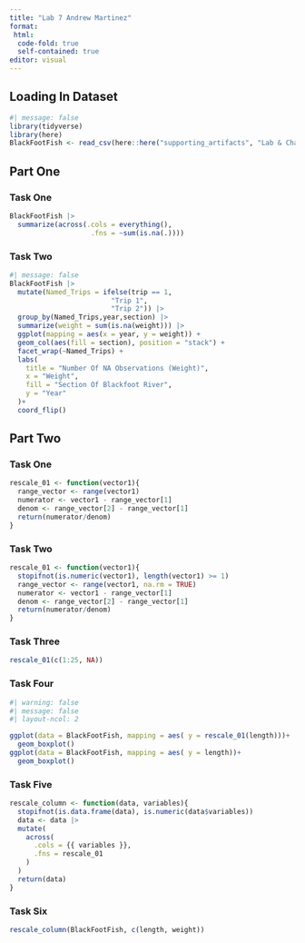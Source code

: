 ```yaml
---
title: "Lab 7 Andrew Martinez"
format:
 html:
  code-fold: true
  self-contained: true
editor: visual
---
```


## Loading In Dataset

```r
#| message: false
library(tidyverse)
library(here)
BlackFootFish <- read_csv(here::here("supporting_artifacts", "Lab & Challenge 7", "BlackfootFish.csv"))
```

## Part One

### Task One

```r
BlackFootFish |>
  summarize(across(.cols = everything(),
                    .fns = ~sum(is.na(.))))
```

### Task Two

```r
#| message: false
BlackFootFish |> 
  mutate(Named_Trips = ifelse(trip == 1, 
                         "Trip 1", 
                         "Trip 2")) |>
  group_by(Named_Trips,year,section) |> 
  summarize(weight = sum(is.na(weight))) |> 
  ggplot(mapping = aes(x = year, y = weight)) +
  geom_col(aes(fill = section), position = "stack") +
  facet_wrap(~Named_Trips) +
  labs(
    title = "Number Of NA Observations (Weight)",
    x = "Weight",
    fill = "Section Of Blackfoot River",
    y = "Year"
  )+
  coord_flip()
```

## Part Two

### Task One

```r
rescale_01 <- function(vector1){
  range_vector <- range(vector1)
  numerator <- vector1 - range_vector[1]
  denom <- range_vector[2] - range_vector[1]
  return(numerator/denom)
}
```

### Task Two

```r
rescale_01 <- function(vector1){
  stopifnot(is.numeric(vector1), length(vector1) >= 1)
  range_vector <- range(vector1, na.rm = TRUE)
  numerator <- vector1 - range_vector[1]
  denom <- range_vector[2] - range_vector[1]
  return(numerator/denom)
}

```

### Task Three

```r
rescale_01(c(1:25, NA))
```

### Task Four

```r
#| warning: false
#| message: false
#| layout-ncol: 2

ggplot(data = BlackFootFish, mapping = aes( y = rescale_01(length)))+
  geom_boxplot()
ggplot(data = BlackFootFish, mapping = aes( y = length))+
  geom_boxplot()
```

### Task Five

```r
rescale_column <- function(data, variables){
  stopifnot(is.data.frame(data), is.numeric(data$variables))
  data <- data |> 
  mutate(
    across(
      .cols = {{ variables }},
      .fns = rescale_01
    )
  )
  return(data)
}
```

### Task Six

```r
rescale_column(BlackFootFish, c(length, weight))
```
